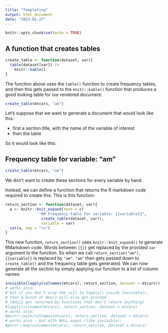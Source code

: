 ```yaml
---
title: "Templating"
output: html_document
date: "2023-01-27"
---
```


```r
knitr::opts_chunk$set(echo = TRUE)
```


## A function that creates tables

```r
create_table <- function(dataset, var){
  table(dataset[var]) |>
    knitr::kable()
}
```


The function above uses the `table()` function to create 
frequency tables, and then this gets passed to the 
`knitr::kable()` function that produces a good looking table 
for our rendered document:

```r
create_table(mtcars, "am")
```


Let’s suppose that we want to generate a document that would
look like this:

- first a section title, with the name of the variable of interest
- then the table

So it would look like this:

## Frequency table for variable: "am"

```r
create_table(mtcars, "am")
```


We don’t want to create these sections for
every variable by hand.

Instead, we can define a function that
returns the R markdown code required to
create this. This is this function:

```r
return_section <- function(dataset, var){
  a <- knitr::knit_expand(text = c(
               "## Frequency table for variable: {{variable}}",
                create_table(dataset, var)),
                variable = var)
  cat(a, sep = "\n")
}
```


This new function, `return_section()` uses 
`knitr::knit_expand()` to generate RMarkdown 
code. Words between `{{}}` get replaced by 
the provided `var` argument to the function. 
So when we call `return_section("am")`, 
`{{variable}}` is replaced by `"am"`. `"am"` 
then gets passed down to `create_table()` 
and the frequency table gets generated. 
We can now generate all the section by simply
applying our function to a list of column names:

```r
invisible(lapply(colnames(mtcars), return_section, dataset = mtcars))
# works also:
# but if you don’t wrap the call to lapply() inside invisible(), 
# then a bunch of NULLs will also get printed 
# (NULLs get returned by functions that don’t return anything)
#lapply(colnames(mtcars), return_section, dataset = mtcars)
# works also:
#purrr::walk(colnames(mtcars), return_section, dataset = mtcars)
# works also - but with NULL ouput (like invisible):
#purrr::map(colnames(mtcars), return_section, dataset = mtcars)
```